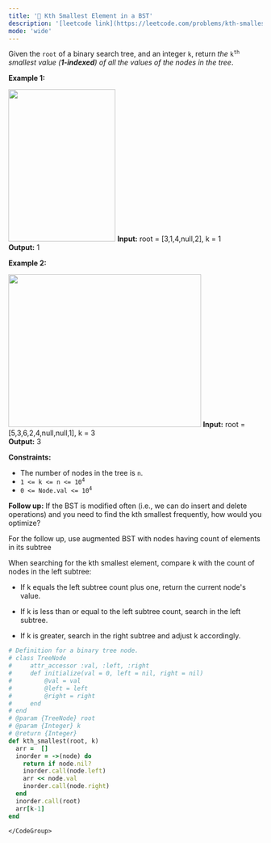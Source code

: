 ```yaml
---
title: '🧀 Kth Smallest Element in a BST'
description: '[leetcode link](https://leetcode.com/problems/kth-smallest-element-in-a-bst/description/)'
mode: 'wide'
---
```

<Tabs>
  <Tab title="Question" icon="circle-question" iconType="regular">
    <Card>
      <p>Given the <code>root</code> of a binary search tree, and an integer <code>k</code>, return <em>the</em> <code>k<sup>th</sup></code> <em>smallest value (<strong>1-indexed</strong>) of all the values of the nodes in the tree</em>.</p>   <p><strong class="example">Example 1:</strong></p> <img alt="" src="https://assets.leetcode.com/uploads/2021/01/28/kthtree1.jpg" style="width: 212px; height: 301px;" />  <strong>Input:</strong> root = [3,1,4,null,2], k = 1 <br/> <strong>Output:</strong> 1   <p><strong class="example">Example 2:</strong></p> <img alt="" src="https://assets.leetcode.com/uploads/2021/01/28/kthtree2.jpg" style="width: 382px; height: 302px;" />  <strong>Input:</strong> root = [5,3,6,2,4,null,null,1], k = 3 <br/> <strong>Output:</strong> 3    <p><strong>Constraints:</strong></p>  <ul>  <li>The number of nodes in the tree is <code>n</code>.</li>  <li><code>1 &lt;= k &lt;= n &lt;= 10<sup>4</sup></code></li>  <li><code>0 &lt;= Node.val &lt;= 10<sup>4</sup></code></li> </ul>   <p><strong>Follow up:</strong> If the BST is modified often (i.e., we can do insert and delete operations) and you need to find the kth smallest frequently, how would you optimize?</p> 
    </Card>
  </Tab>
  <Tab title="Solution" icon="lightbulb" iconType="regular" >
    <Card>
      For the follow up, use augmented BST with nodes having count of elements in its subtree


When searching for the kth smallest element, compare k with the count of nodes in the left subtree:
* If  k equals the left subtree count plus one, return the current node's value.
* If k is less than or equal to the left subtree count, search in the left subtree.
* If k is greater, search in the right subtree and adjust k accordingly.

    </Card>
  <Expandable title="code">
    <CodeGroup dropdown>
```ruby title="Kth Smallest Element in a BST" lines
# Definition for a binary tree node.
# class TreeNode
#     attr_accessor :val, :left, :right
#     def initialize(val = 0, left = nil, right = nil)
#         @val = val
#         @left = left
#         @right = right
#     end
# end
# @param {TreeNode} root
# @param {Integer} k
# @return {Integer}
def kth_smallest(root, k)
  arr =  []
  inorder = ->(node) do
    return if node.nil?
    inorder.call(node.left)
    arr << node.val
    inorder.call(node.right)
  end
  inorder.call(root)
  arr[k-1]
end
```
    </CodeGroup>
  </Expandable>
  </Tab>
</Tabs>